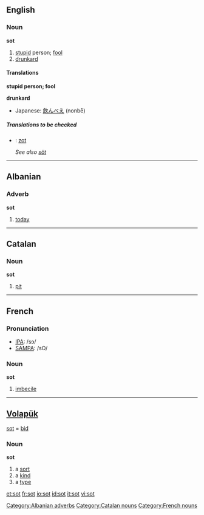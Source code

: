 ==English==

===Noun===
'''sot'''
#[[stupid]] person; [[fool]]
#[[drunkard]]

====Translations====
'''stupid person; fool'''
{{top}}
{{mid}}
{{bottom}}

'''drunkard'''
{{top}}
{{mid}}
*Japanese: [[飲んべえ]] (nonbē)
{{bottom}}

=====Translations to be checked=====
<!--Remove this section once all of the translations below have been moved into the tables above.-->
{{checktrans}}
*{{ttbc|Dutch}}: [[zot]] {{m}}
*;''See also [[söt]]''

----

==Albanian==
===Adverb===
'''sot'''

# [[today]]

[[Category:Albanian adverbs]]

----

==Catalan==
===Noun===
'''sot'''

# [[pit]]

[[Category:Catalan nouns]]

----

==French==

===Pronunciation===
*[[w:IPA|IPA]]: /sɔ/
*[[w:SAMPA|SAMPA]]: /sO/

===Noun===
{{fr-infl-noun|sm=sot|sf=sotte|pm=sots|pf=sottes|smp=sɔ|sfp=sɔt|pmp=sɔ|pfp=sɔt}}
'''sot'''

# [[imbecile]]

[[Category:French nouns]]

----

==[[Volapük]]==
[[sot]] = [[bid]]

===Noun===
'''sot'''

# a [[sort]]
# a [[kind]] 
# a [[type]]

[[et:sot]]
[[fr:sot]]
[[io:sot]]
[[id:sot]]
[[it:sot]]
[[vi:sot]]